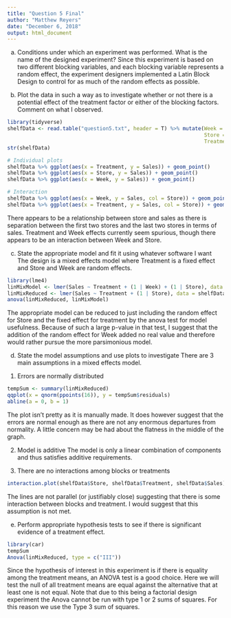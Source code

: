 ```yaml
---
title: "Question 5 Final"
author: "Matthew Reyers"
date: "December 6, 2018"
output: html_document
---
```


a) Conditions under which an experiment was performed. What is the name of the designed experiment?
Since this experiment is based on two different blocking variables, and each blocking variable represents a random effect, the experiment designers implemented a Latin Block Design to control for as much of the random effects as possible. 

b) Plot the data in such a way as to investigate whether or not there is a potential effect of the treatment factor or either of the blocking factors. Comment on what I observed.
```r
library(tidyverse)
shelfData <- read.table("question5.txt", header = T) %>% mutate(Week = as.factor(Week),
                                                                Store = as.factor(Store),
                                                                Treatment = as.factor(Treatment))
str(shelfData)

# Individual plots
shelfData %>% ggplot(aes(x = Treatment, y = Sales)) + geom_point()
shelfData %>% ggplot(aes(x = Store, y = Sales)) + geom_point()
shelfData %>% ggplot(aes(x = Week, y = Sales)) + geom_point()

# Interaction
shelfData %>% ggplot(aes(x = Week, y = Sales, col = Store)) + geom_point() + geom_line(aes(group = Store))
shelfData %>% ggplot(aes(x = Treatment, y = Sales, col = Store)) + geom_point() + geom_line(aes(group = Store))
```
There appears to be a relationship between store and sales as there is separation between the first two stores and the last two stores in terms of sales. Treatment and Week effects currently seem spurious, though there appears to be an interaction between Week and Store. 

c) State the appropriate model and fit it using whatever software I want
The design is a mixed effects model where Treatment is a fixed effect and Store and Week are random effects. 
```r
library(lme4)
linMixModel <- lmer(Sales ~ Treatment + (1 | Week) + (1 | Store), data = shelfData, REML = FALSE)
linMixReduced <- lmer(Sales ~ Treatment + (1 | Store), data = shelfData, REML = FALSE)
anova(linMixReduced, linMixModel)

```
The appropriate model can be reduced to just including the random effect for Store and the fixed effect for treatment by the anova test for model usefulness. Because of such a large p-value in that test, I suggest that the addition of the random effect for Week added no real value and therefore would rather pursue the more parsimonious model.

d) State the model assumptions and use plots to investigate
There are 3 main assumptions in a mixed effects model.



1. Errors are normally distributed
```r
tempSum <- summary(linMixReduced)
qqplot(x = qnorm(ppoints(16)), y = tempSum$residuals)
abline(a = 0, b = 1)
```
The plot isn't pretty as it is manually made. It does however suggest that the errors are normal enough as there are not any enormous departures from normality. A little concern may be had about the flatness in the middle of the graph.

2. Model is additive
The model is only a linear combination of components and thus satisfies additive requirements.

3. There are no interactions among blocks or treatments
```r
interaction.plot(shelfData$Store, shelfData$Treatment, shelfData$Sales)
```
The lines are not parallel (or justifiably close) suggesting that there is some interaction between blocks and treatment. I would suggest that this assumption is not met.

e) Perform appropriate hypothesis tests to see if there is significant evidence of a treatment effect.

```r
library(car)
tempSum
Anova(linMixReduced, type = c("III"))
```
Since the hypothesis of interest in this experiment is if there is equality among the treatment means, an ANOVA test is a good choice. Here we will test the null of all treatment means are equal against the alternative that at least one is not equal. Note that due to this being a factorial design experiment the Anova cannot be run with type 1 or 2 sums of squares. For this reason we use the Type 3 sum of squares. 
